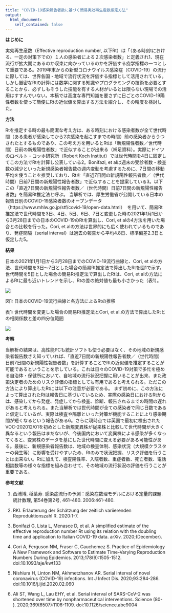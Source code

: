 ```yaml
---
title: "COVID-19感染報告者数に基づく簡易実効再生産数推定方法"
output:
  html_document:
    self_contained: false
---
```




**はじめに**　　　　　　 

実効再生産数（Effective reproduction number, 以下Rt）は「（ある時刻tにおける、一定の対策下での）１人の感染者による２次感染者数」と定義され1、現在流行が拡大期にあるのか収束に向かっているのかを評価する疫学指標の一つとして重要である。2019年末からの新型コロナウイルス感染症（COVID-19）の流行に際しては、世界各国・地域で流行状況を評価する指標として活用されている。しかし厳密なRtの計算には数学に関する知識やプログラミングの技術を必要とすることから、必ずしもそうした技能を有する人材がいるとは限らない現場での活用はすすんでいない。本稿では高度な専門知識を要さずに日ごとのCOVID-19陽性者数を使って簡便にRtの近似値を算出する方法を紹介し、その精度を検討した。

**方法**    

Rtを推定する時の最も簡潔な考え方は、ある時刻における感染者数が全て世代時間（ある患者が感染してから2次感染を起こすまでの時間）前の感染者からうつされたとするものであり、この考え方を用いるとRtは「新規陽性者数／世代時間）日前の新規陽性者数」で近似することが出来る（補足資料）。実際にドイツのロベルト・コッホ研究所（Robert Koch Institut）では世代時間を4日に固定してこの方法でRtを計算し公表している2。Bonifazi, et alは週末の受診者数・検査数の減少といった新規感染者報告数の週内変動を考慮するために、7日間の移動平均を使うことを推奨しており、Rtを「直近7日間の新規陽性報告者数／（世代時間）日前7日間の新規陽性報告者数」で近似することを提案している3。以下この「直近7日間の新規陽性報告者数／（世代時間）日前7日間の新規陽性報告者数」を簡易Rt推定法と呼ぶ。
当解析では、厚生労働省が公開している日本の報告日別のCOVID-19感染者数のオープンデータ（https://www.mhlw.go.jp/stf/covid-19/open-data.html）　を用いて、簡易Rt推定法で世代時間を3日、4日、5日、6日、7日と変更した時の2021年1月1日から3月28日までの日本のCOVID-19のRtを算出し、Cori, et alの4方法を用いた場合との比較を行った。Cori, et alの方法は世界的にも広く使われているものであり、発症間隔（serial interval）は過去の報告から平均4.8日、標準偏差2.3日と仮定した5。

**結果**   

日本の2021年1月1日から3月28日までのCOVID-19流行曲線と、Cori, et alの方法、世代時間を3日〜7日とした場合の簡易Rt推定法で算出したRtを図1で示す。
世代時間を5日とした場合の簡易Rt推定法で算出したRtは、Cori, et alの方法によるRtに最も近いトレンドを示し、Rtの差の絶対値も最も小さかった（表1）。


![](./data/kani_r_plot.png)

図1: 日本のCOVID-19流行曲線と各方法によるRtの推移

表1: 世代時間を変更した場合の簡易Rt推定法とCori, et al.の方法で算出したRtとの相関係数と差の四分位範囲

![](./data/kani_r_table.png)

**考察**    

当解析の結果は、高性能PCも統計ソフトも使う必要はなく、その地域の新規感染者報告数さえ知っていれば、「直近7日間の新規陽性報告者数／（世代時間）日前7日間の新規陽性報告者数」を計算することでRtの近似値を推定することが可能であるということを示している。これは日々のCOVID-19対策で多忙を極める自治体・保健所において、自地域の流行状況把握に用いることが出来、また政策決定者のためのリスク評価の指標としても有用であると考えられる。ただこの方法により算出したRtには以下の注意が必要である。
	まず初めに、この方法によって算出されたRtは報告日に基づいているため、実際の感染日におけるRtからは、感染してから発症、発症してから検査、診断、報告されるまでの時間の遅れがあると考えられる。また当解析では世代時間が全ての感染者で同じ日数であると仮定しているが、実際は検査や隔離といった対策が機能することにより感染期間が短くなるという報告がある6。さらに現時点では英国で最初に検出されたVOC-202012/01を初めとした新規変異株が従来株と比較して世代時間が大きく異なるという報告はまだないが、今後国内において変異株による感染が多くなってくると、変異株のデータを基にした世代時間に変える必要がある可能性がある。最後に、新規感染者報告数は、地域の検査体制、感染状況（大規模クラスターの発生等）に影響を受けやすいため、Rtのみで状況把握、リスク評価を行うことは出来ない。Rtに加えて、検査陽性率、入院者数、重症者数、死亡者数、電話相談数等の様々な指標を組み合わせて、その地域の流行状況の評価を行うことが重要である。


**参考文献**

1. 	西浦博, 稲葉寿. 感染症流行の予測：感染症数理モデルにおける定量的課題. 統計数理, 第54巻第2号, 461–480. 2006:461-480.    

2. 	RKI. Erläuterung der Schätzung der zeitlich variierenden Reproduktionszahl R. 2020:1-7.

3. 	Bonifazi G, Lista L, Menasce D, et al. A simplified estimate of the effective reproduction number Rt using its relation with the doubling time and application to Italian COVID-19 data. arXiv. 2020;(December).

4. 	Cori A, Ferguson NM, Fraser C, Cauchemez S. Practice of Epidemiology A New Framework and Software to Estimate Time-Varying Reproduction Numbers During Epidemics. 2013;178(9):1505-1512. doi:10.1093/aje/kwt133

5. 	Nishiura H, Linton NM, Akhmetzhanov AR. Serial interval of novel coronavirus (COVID-19) infections. Int J Infect Dis. 2020;93:284-286. doi:10.1016/j.ijid.2020.02.060

6. 	Ali ST, Wang L, Lau EHY, et al. Serial interval of SARS-CoV-2 was shortened over time by nonpharmaceutical interventions. Science (80- ). 2020;369(6507):1106-1109. doi:10.1126/science.abc9004






